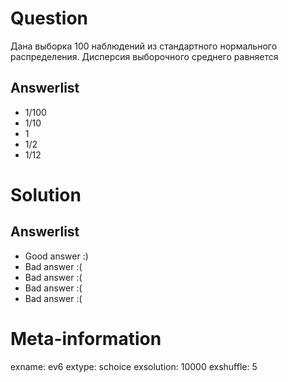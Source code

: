 Question
========

Дана выборка 100 наблюдений из стандартного нормального распределения. Дисперсия выборочного среднего равняется 

Answerlist
----------
*  $1/100$
*  $1/10$
*  $1$
*  $1/2$
*  $1/12$

Solution
========

Answerlist
----------
*  Good answer :)
*  Bad answer :(
*  Bad answer :(
*  Bad answer :(
*  Bad answer :(

Meta-information
================
exname: ev6
extype: schoice
exsolution: 10000
exshuffle: 5
